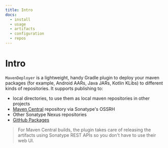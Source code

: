 ```yaml
---
title: Intro
docs:
  - install
  - usage
  - artifacts
  - configuration
  - repos
---
```


# Intro

`MavenDeployer` is a lightweight, handy Gradle plugin to deploy your maven packages (for example, Android AARs, Java JARs, Kotlin KLibs)
to different kinds of repositories. It supports publishing to:
- local directories, to use them as local maven repositories in other projects
- [Maven Central](https://central.sonatype.org/) repository via Sonatype's OSSRH
- Other Sonatype Nexus repositories
- [GitHub Packages](https://docs.github.com/en/packages)

> For Maven Central builds, the plugin takes care of releasing the artifacts using Sonatype REST APIs so you don't have to use their web UI.

